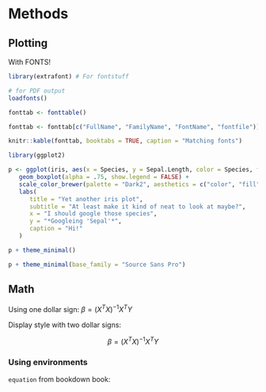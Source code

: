 # Methods

## Plotting

With FONTS!

```r
library(extrafont) # For fontstuff

# for PDF output
loadfonts()

fonttab <- fonttable()

fonttab <- fonttab[c("FullName", "FamilyName", "FontName", "fontfile")]

knitr::kable(fonttab, booktabs = TRUE, caption = "Matching fonts")
```


```r
library(ggplot2)

p <- ggplot(iris, aes(x = Species, y = Sepal.Length, color = Species, fill = Species)) +
   geom_boxplot(alpha = .75, show.legend = FALSE) +
   scale_color_brewer(palette = "Dark2", aesthetics = c("color", "fill")) +
   labs(
      title = "Yet another iris plot",
      subtitle = "At least make it kind of neat to look at maybe?",
      x = "I should google those species",
      y = "*Googleing 'Sepal'*",
      caption = "Hi!"
   )

p + theme_minimal()

p + theme_minimal(base_family = "Source Sans Pro")
```


## Math

Using one dollar sign: $\beta = (X^T X)^{-1} X^T Y$  

Display style with two dollar signs:

$$\beta = (X^T X)^{-1} X^T Y$$

### Using environments

\begin{align}
\mathbb{E}( \widehat{\boldsymbol{\beta}}) 
&= \mathbb{E}\left( \left(\boldsymbol{X}^T \boldsymbol{X}\right)^{-1} \boldsymbol{X}^T \boldsymbol{Y} \right) \\
&= \mathbb{E}\left( \left(\boldsymbol{X}^T \boldsymbol{X}\right)^{-1} \boldsymbol{X}^T \left(\boldsymbol{X} \boldsymbol{\beta}+ \varepsilon \right) \right) \\
&= \mathbb{E}\left( 
   \left(\boldsymbol{X}^T \boldsymbol{X}\right)^{-1} \boldsymbol{X}^T \boldsymbol{X} \boldsymbol{\beta} 
 + \left(\boldsymbol{X}^T \boldsymbol{X}\right)^{-1} \boldsymbol{X}^T \boldsymbol{\varepsilon}
   \right) \\
&= \underbrace{\left(\boldsymbol{X}^T \boldsymbol{X}\right)^{-1} \boldsymbol{X}^T \boldsymbol{X}}_{=\ \boldsymbol{I}} \boldsymbol{\beta} 
 + \underbrace{\left(\boldsymbol{X}^T \boldsymbol{X}\right)^{-1} \boldsymbol{X}^T \mathbb{E}(\boldsymbol{\varepsilon})}_{=\ 0}
 & \Bigg\vert\ \mathbb{E}(\boldsymbol{\varepsilon}) = 0\\
&= \boldsymbol{\beta} & \Box
\end{align}


`equation` from bookdown book:

\begin{equation} 
  f\left(k\right) = \binom{n}{k} p^k\left(1-p\right)^{n-k}
  (\#eq:binom)
\end{equation} 

